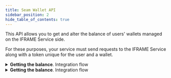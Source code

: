 ```yaml
---
title: Seam Wallet API
sidebar_position: 2
hide_table_of_contents: true
---
```





This API allows you to get and alter the balance of users' wallets managed on
the IFRAME Service side.

For these purposes, your service must send requests to the IFRAME Service along
with a token unique for the user and a wallet.

<details>
  <summary>
    <b>Getting the balance</b>. Integration flow
  </summary>
  You need to:
  1.  (optionally) Generate unique `token1` and `sign` (see
      [Request signature](/get-started/backend/sign)).
  1.  Call [/GetBalance](/get-started/wallet/#operation/getBalance) method.
  1.  IFRAME Service will send a [/GetUserData](/get-started/wallet/#operation/getUserData)
      request to your host address.

      Your service should validate the token and signature and return data,
      including the existing user's `userId`.

  1.  IFRAME Service will send a response that contains the balance of the
      wallet tied to the user.

  ```mermaid
  sequenceDiagram
    participant P as Your service
    participant I as IFRAME Service


    P->>I: /GetBalance (token1, sign)
    activate I

    alt
      I-->>P: /GetUserData
    else Invalid token1 or sign
      I-->>P: 401
    end

    alt
      P->>I: 200 (userId, errorCode = 0)
    else
      P->>I: 200 (errorCode = 1)
    else
      P->>I: 200 (errorCode = 4)
    end

    alt
      I-->>P: 200 (balance)
    else
      I-->>P: 500
      deactivate I
    end
  ```
</details>

<details>
  <summary>
    <b>Getting the balance</b>. Integration flow
  </summary>
  You need to:
  1.  (optionally) Generate unique `token1` and `sign` (see
      [Request signature](/get-started/backend/sign)).
  1.  Call [/TransferFunds](/get-started/wallet/#operation/transferFunds) method with operation
      parameters including `transferId`.

      :::info
      Requests with the same `transferId` and other parameters are idempotent,
      meaning that if the first request was successful, the service will return
      a response with a status of 409 for all subsequent requests.

      If in repeat requests the `transferId` matches, but other parameters
      differ, they will be rejected with 400 status code. One `transferId`
      cannot be used for different `userId`.
      :::

  1.  IFRAME Service will send a [/GetUserData](/get-started/wallet/#operation/getUserData)
      request to your host address.

      Your service should validate the token and signature and return data,
      including the existing user's `userId`.

  1.  In the case of success, IFRAME Service will respond with 200 status code.

  ```mermaid
  sequenceDiagram
    participant P as Your service
    participant I as IFRAME Service


    P->>I: /TransferFunds (token1, sign, transferId)
    activate I

    alt
      I-->>P: /GetUserData
    else Invalid token1 or sign
      I-->>P: 401
    end

    alt
      P->>I: 200 (userId, errorCode = 0)
    else Invalid token1
      P->>I: 200 (errorCode = 1)
    else Invalid sign
      P->>I: 200 (errorCode = 4)
    end

    alt
      I-->>P: 200 (balance)
    else Invalid response to /GetUserData or violated idempotence
      I-->>P: 400
    else userId not found
      I-->>P: 403
    else Operation under this transferId is already complete
      I-->>P: 409
    else Insufficient funds
      I-->>P: 422
    else
      I-->>P: 500
      deactivate I
    end
  ```
</details>

<ApiDocMdx id="en-wallet"/>
